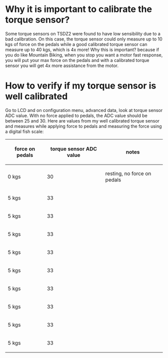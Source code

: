 
=Why it is important to calibrate the torque sensor?=

Some torque sensors on TSDZ2 were found to have low sensibility due to a bad calibration. On this case, the torque sensor could only measure up to 10 kgs of force on the pedals while a good calibrated torque sensor can measure up to 40 kgs, which is 4x more! Why this is important? because if you do like Mountain Biking, when you stop you want a motor fast response, you will put your max force on the pedals and with a calibrated torque sensor you will get 4x more assistance from the motor.

=How to verify if my torque sensor is well calibrated=

Go to LCD and on configuration menu, advanced data, look at torque sensor ADC value. With no force applied to pedals, the ADC value should be between 25 and 30. Here are values from my well calibrated torque sensor and measures while applying force to pedals and measuring the force using a digital fish scale:

{|
! force on pedals !! torque sensor ADC value !! notes
|-
| 0 kgs || 30 || resting, no force on pedals
|-
| 5 kgs || 33 || 
|-
| 5 kgs || 33 || 
|-
| 5 kgs || 33 || 
|-
| 5 kgs || 33 || 
|-
| 5 kgs || 33 || 
|-
| 5 kgs || 33 || 
|-
| 5 kgs || 33 || 
|-
| 5 kgs || 33 || 
|-
| 5 kgs || 33 || 
|}




